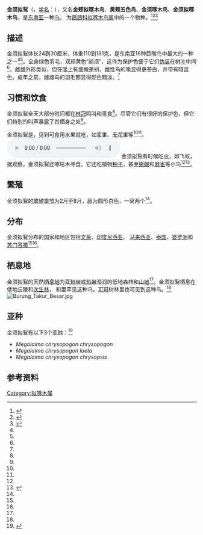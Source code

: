 {{Speciesbox
| image = Megalaima chrysopogon 1838.jpg
| status = LC
| status_system = IUCN3.1
| status_ref = <ref>{{IUCN|id=22681612 |title=''Megalaima chrysopogon'' |assessors=[[BirdLife_International|BirdLife International]] |version=2013.2 |year=2012 |accessdate=26 November 2013}}</ref>
| genus = Megalaima
| species = chrysopogon
| authority = ([[康拉德·雅各·特明克|特明克]], 1824)
| synonyms = }}
'''金须拟䴕'''（{{lang-en|'''Golden-whiskered barbet'''}}，[[学名|学名]]：{{lang|la|'''''Megalaima chrysopogon'''''}}），又名'''金颊拟啄木鸟'''、'''黄颊五色鸟'''、'''金须啄木鸟'''、'''金须拟啄木鸟'''，是[[东南亚|东南亚]]一种[[鸟|鸟]]，<!-- a [[near_passerine|near passerine]] [[鸟|鸟]] from [[Southeast_Asia|Southeast Asia]],-->为[[鵎鵼科|鵎鵼科]][[拟啄木鸟属|拟啄木鸟属]]中的一个物种。<ref name="hoyo">{{cite book |author=Josep Del Hoyo |title=Handbook of the Birds of the World, Vol. 7: Jacamars to Woodpeckers |url=http://www.beautyofbirds.com/asianbarbets.html |publisher=Lynx Edicions |location= |year=2002 |pages= |isbn=84-87334-37-7 |oclc= |doi= |accessdate= |archive-date=2014-10-31 |archive-url=https://web.archive.org/web/20141031190342/http://beautyofbirds.com/asianbarbets.html |dead-url=no }}</ref><ref name="nash">{{cite web |url=http://www.nashvillezoo.org/piciformes/megalaimidae.htm |title=Megalaimidae (Asian Barbets) |work= |accessdate=2009-02-25 |deadurl=yes |archiveurl=https://web.archive.org/web/20090705203741/http://www.nashvillezoo.org/piciformes/megalaimidae.htm |archivedate=2009-07-05 }}</ref><ref name="pap">{{cite web|url=http://besgroup.talfrynature.com/category/barbets-toucans-hguides/|title=Bird Ecology Study Group » Barbet, To’can, H’guide|format=|work=|accessdate=2009-02-25|deadurl=yes|archiveurl=https://web.archive.org/web/20090221170006/http://besgroup.talfrynature.com/category/barbets-toucans-hguides/|archivedate=2009-02-21}}</ref>

==描述==
金须拟鴷体长24到30厘米，体重110到181克，是东南亚16种巨嘴鸟中最大的一种之一<ref name="nash"/><ref name="pap"/>。全身绿色羽毛，双颊黄色“胡须”，这作为保护色便于它们[[伪装|伪装]]在树[[叶|叶]]中间<ref name="pap"/>。雌雄外形类似，但在[[鳥喙|喙]]上有细微差别，雌性鸟的喙显得更苍白，并带有暗蓝色。成年之前，雌雄鸟的羽毛都显得颜色黯淡。<ref name="nash"/>

==习惯和饮食==
金须拟鴷全天大部分时间都在[[林冠|林冠]]鸣叫和觅食<ref name="nash"/>。尽管它们有很好的保护色，但它们特别的叫声暴露了其栖身之处<ref name="pap"/>。

金须拟鴷是{{link-en|食果动物|frugivore}}，见到可食用水果就吃，如[[浆果|浆果]]、[[无花果|无花果]]等<ref name="nash"/><ref name="pap"/>。
[[Image:Gold-whiskered_Barbet.ogg|thumb]]
<!-- A [[birdwatching|bird watcher]] colorfully described the golden-whiskered barbet eating [[papaya|papaya]]s in a private fruit [[orchard|orchard]] by writing:
[[Image:Gold-whiskered_Barbet.ogg|thumb]]
<blockquote>
What a glutton he was to possessively grab a chunk of the succulent fruit with his left claw; clung on the tree trunk with his right footed [[Dactyly#Zygodactyly|zygodactylous]] toes and demolishing another chunk of fleshy papaya breakfast in his honky beak...too engrossed in protecting his treasure trove of ripe and succulent papayas –spoilt for choice to take much notice of me...Having had his fill, the barbet did not fly away but stayed around the tree to engage in sentry duties under shade of a spoke like foliage...Occasionally, he would return for a symbolic peck and indulgence of the fruits. At other times, would fly to his shady, staging area for a quick snooze as expressed by his [[nictitating_membrane|nictitating membrane]], at the same time trying hard to possessively stay awake to watch his fruits...(he was also) seen to hastily chase off his mate. No other fruit eating species of smaller birds present around dared or were allowed to perch on the same tree...</blockquote>
According to the same report, the golden-whiskered barbet is selective in its choice of fruits upon which to feed and did not bother to peck on intact [[ripening|ripening]] fruits when there were better fresh choices to be had.<ref name="pap"/> -->金须拟鴷有时候吃虫，如飞蚁，据观察，金须拟鴷还啄枯木寻食。它还吃植物[[种子|种子]]，甚至[[蜥蜴|蜥蜴]]和[[麻雀|麻雀]]等小鸟<ref name="nash"/><ref>{{Cite web |url=http://goldwhiskeretbarbet.blogspot.com/ |title=Barbet Eating Eurasian Tree Sparrow |accessdate=2014-09-23 |archive-date=2014-08-14 |archive-url=https://web.archive.org/web/20140814203047/http://goldwhiskeretbarbet.blogspot.com/ |dead-url=no }}</ref>。

==繁殖==
金须拟鴷的[[繁殖季节|繁殖季节]]为2月至8月，[[卵|卵]]为圆形白色，一窝两个<ref name="nash"/>。

==分布==
金须拟鴷分布的国家和地区包括[[文莱|文莱]]、[[印度尼西亚|印度尼西亚]]、 [[马来西亚|马来西亚]]、[[泰国|泰国]]、[[婆罗洲|婆罗洲]]和[[苏门答腊|苏门答腊]]<ref name="hoyo"/><ref name="nash"/>。

==栖息地==
金须拟鴷的天然[[动物栖息地|栖息地]]为[[亚热带|亚热带]]或[[热带|热带]]湿润的低地森林和[[山地生态学|山地]]<ref name="hoyo"/>。金须拟鴷栖息在低地丘陵和[[次生林|次生林]]， {{link-en|常绿林|evergreen forests}}和{{link-en|淡水沼泽林|swamp forests}}里罕见这种鸟。[[可可|可可]]树林里也可见到这种鸟。<ref name="nash"/>
{{commons category|Megalaima chrysopogon}}
{{wikispecies|Megalaima chrysopogon}}
[[File:Burung_Takur_Besar.jpg|thumb]]

==亚种==
金须拟鴷有以下3个[[亚种|亚种]]：<ref name="avi">{{cite web|url=http://avibase.bsc-eoc.org/species.jsp?lang=EN&id=A079CCEB36EC0C73&ts=1234693626765&sec=summary|title=Avibase: Gold-whiskered Barbet (''Megalaima chrysopogon'')|accessdate=2009-02-25|archive-date=2011-05-22|archive-url=https://web.archive.org/web/20110522203706/http://avibase.bsc-eoc.org/species.jsp?lang=EN&id=A079CCEB36EC0C73&ts=1234693626765&sec=summary|dead-url=no}}</ref>
* ''Megalaima chrysopogon chrysopogon''
* ''Megalaima chrysopogon laeta''
* ''Megalaima chrysopogon chrysopsis''

==参考资料==
{{reflist}}
{{Taxonbar|from=Q27074841}}

[[Category:拟啄木属|Category:拟啄木属]]